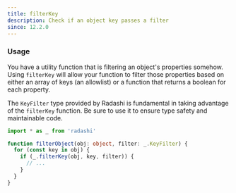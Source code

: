 ```yaml
---
title: filterKey
description: Check if an object key passes a filter
since: 12.2.0
---
```


### Usage

You have a utility function that is filtering an object's properties somehow. Using `filterKey` will allow your function to filter those properties based on either an array of keys (an allowlist) or a function that returns a boolean for each property.

The `KeyFilter` type provided by Radashi is fundamental in taking advantage of the `filterKey` function. Be sure to use it to ensure type safety and maintainable code.

```ts
import * as _ from 'radashi'

function filterObject(obj: object, filter: _.KeyFilter) {
  for (const key in obj) {
    if (_.filterKey(obj, key, filter)) {
      // ...
    }
  }
}
```
